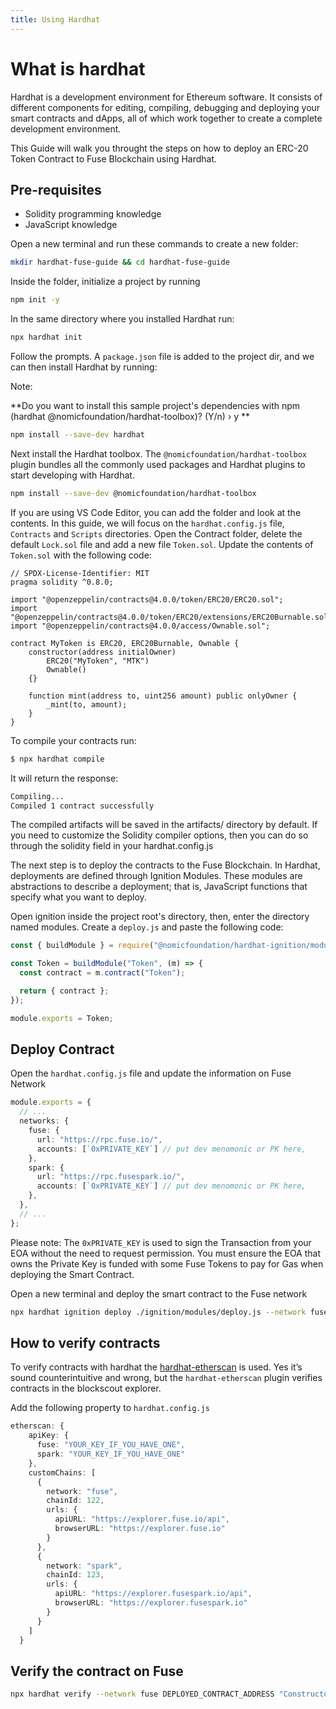 ```yaml
---
title: Using Hardhat
---
```


# What is hardhat

Hardhat is a development environment for Ethereum software. It consists of different components for editing, compiling, debugging and deploying your smart contracts and dApps, all of which work together to create a complete development environment.

This Guide will walk you throught the steps on how to deploy an ERC-20 Token Contract to Fuse Blockchain using Hardhat.

## Pre-requisites

- Solidity programming knowledge
- JavaScript knowledge

Open a new terminal and run these commands to create a new folder:

```bash
mkdir hardhat-fuse-guide && cd hardhat-fuse-guide
```

Inside the folder, initialize a project by running

```bash
npm init -y
```

In the same directory where you installed Hardhat run:

```bash
npx hardhat init
```

Follow the prompts. A `package.json` file is added to the project dir, and we can then install Hardhat by running:

Note:

**Do you want to install this sample project's dependencies with npm (hardhat @nomicfoundation/hardhat-toolbox)? (Y/n) › y **

```bash
npm install --save-dev hardhat
```

Next install the Hardhat toolbox. The `@nomicfoundation/hardhat-toolbox` plugin bundles all the commonly used packages and Hardhat plugins to start developing with Hardhat.

```bash
npm install --save-dev @nomicfoundation/hardhat-toolbox
```

If you are using VS Code Editor, you can add the folder and look at the contents. In this guide, we will focus on the `hardhat.config.js` file, `Contracts` and `Scripts` directories. Open the Contract folder, delete the default `Lock.sol` file and add a new file `Token.sol`. Update the contents of `Token.sol` with the following code:

```solidity
// SPDX-License-Identifier: MIT
pragma solidity ^0.8.0;

import "@openzeppelin/contracts@4.0.0/token/ERC20/ERC20.sol";
import "@openzeppelin/contracts@4.0.0/token/ERC20/extensions/ERC20Burnable.sol";
import "@openzeppelin/contracts@4.0.0/access/Ownable.sol";

contract MyToken is ERC20, ERC20Burnable, Ownable {
    constructor(address initialOwner)
        ERC20("MyToken", "MTK")
        Ownable()
    {}

    function mint(address to, uint256 amount) public onlyOwner {
        _mint(to, amount);
    }
}
```

To compile your contracts run:

```bash
$ npx hardhat compile
```

It will return the response:

```bash
Compiling...
Compiled 1 contract successfully
```

The compiled artifacts will be saved in the artifacts/ directory by default. If you need to customize the Solidity compiler options, then you can do so through the solidity field in your hardhat.config.js

The next step is to deploy the contracts to the Fuse Blockchain. In Hardhat, deployments are defined through Ignition Modules. These modules are abstractions to describe a deployment; that is, JavaScript functions that specify what you want to deploy.

Open ignition inside the project root's directory, then, enter the directory named modules. Create a `deploy.js` and paste the following code:

```javascript
const { buildModule } = require("@nomicfoundation/hardhat-ignition/modules");

const Token = buildModule("Token", (m) => {
  const contract = m.contract("Token");

  return { contract };
});

module.exports = Token;
```

## Deploy Contract

Open the `hardhat.config.js` file and update the information on Fuse Network

```typescript title="hardhat.config.js" overflow="wrap"
module.exports = {
  // ...
  networks: {
    fuse: {
      url: "https://rpc.fuse.io/",
      accounts: [`0xPRIVATE_KEY`] // put dev menomonic or PK here,
    },
    spark: {
      url: "https://rpc.fusespark.io/",
      accounts: [`0xPRIVATE_KEY`] // put dev menomonic or PK here,
    },
  },
  // ...
};
```

Please note: The `0xPRIVATE_KEY` is used to sign the Transaction from your EOA without the need to request permission. You must ensure the EOA that owns the Private Key is funded with some Fuse Tokens to pay for Gas when deploying the Smart Contract.

Open a new terminal and deploy the smart contract to the Fuse network

```bash
npx hardhat ignition deploy ./ignition/modules/deploy.js --network fuse
```

## How to verify contracts

To verify contracts with hardhat the [hardhat-etherscan](https://hardhat.org/hardhat-runner/plugins/nomicfoundation-hardhat-verify) is used. Yes it’s sound counterintuitive and wrong, but the `hardhat-etherscan` plugin verifies contracts in the blockscout explorer.

Add the following property to `hardhat.config.js`

```typescript title="hardhat.config.js" overflow="wrap"
etherscan: {
    apiKey: {
      fuse: "YOUR_KEY_IF_YOU_HAVE_ONE",
      spark: "YOUR_KEY_IF_YOU_HAVE_ONE"
    },
    customChains: [
      {
        network: "fuse",
        chainId: 122,
        urls: {
          apiURL: "https://explorer.fuse.io/api",
          browserURL: "https://explorer.fuse.io"
        }
      },
      {
        network: "spark",
        chainId: 123,
        urls: {
          apiURL: "https://explorer.fusespark.io/api",
          browserURL: "https://explorer.fusespark.io"
        }
      }
    ]
  }
```

## Verify the contract on Fuse

```bash
npx hardhat verify --network fuse DEPLOYED_CONTRACT_ADDRESS "Constructor argument 1"
```
